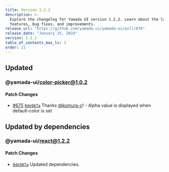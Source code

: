 ```yaml
---
title: Version 1.2.2
description: >-
  Explore the changelog for Yamada UI version 1.2.2. Learn about the latest
  features, bug fixes, and improvements.
release_url: "https://github.com/yamada-ui/yamada-ui/pull/676"
release_date: "January 25, 2024"
version: 1.2.2
table_of_contents_max_lv: 3
order: 21
---
```


## Updated

### @yamada-ui/color-picker@1.0.2

#### Patch Changes

- [#675](https://github.com/hirotomoyamada/yamada-ui/pull/675) [`8de987a`](https://github.com/hirotomoyamada/yamada-ui/commit/8de987a1b08ef183242779f92f3b91bdc84205e5) Thanks [@komura-c](https://github.com/komura-c)! - Alpha value is displayed when default-color is set

## Updated by dependencies

### @yamada-ui/react@1.2.2

#### Patch Changes

- [`8de987a`](https://github.com/hirotomoyamada/yamada-ui/commit/8de987a1b08ef183242779f92f3b91bdc84205e5) Updated dependencies.
